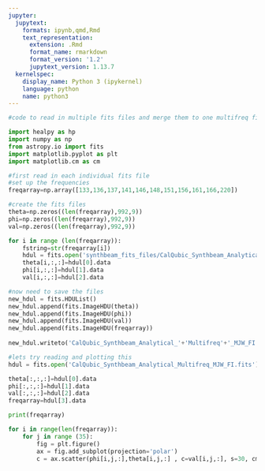 ```yaml
---
jupyter:
  jupytext:
    formats: ipynb,qmd,Rmd
    text_representation:
      extension: .Rmd
      format_name: rmarkdown
      format_version: '1.2'
      jupytext_version: 1.13.7
  kernelspec:
    display_name: Python 3 (ipykernel)
    language: python
    name: python3
---
```


```python
#code to read in multiple fits files and merge them to one multifreq fits file
```

```python
import healpy as hp
import numpy as np
from astropy.io import fits
import matplotlib.pyplot as plt
import matplotlib.cm as cm
```

```python
#first read in each individual fits file
#set up the frequencies
freqarray=np.array([133,136,137,141,146,148,151,156,161,166,220])
```

```python
#create the fits files
theta=np.zeros((len(freqarray),992,9))
phi=np.zeros((len(freqarray),992,9))
val=np.zeros((len(freqarray),992,9))

for i in range (len(freqarray)):
    fstring=str(freqarray[i])
    hdul = fits.open('synthbeam_fits_files/CalQubic_Synthbeam_Analytical_'+fstring+'_FI.fits')
    theta[i,:,:]=hdul[0].data
    phi[i,:,:]=hdul[1].data
    val[i,:,:]=hdul[2].data
```

```python
#now need to save the files
new_hdul = fits.HDUList()
new_hdul.append(fits.ImageHDU(theta))
new_hdul.append(fits.ImageHDU(phi))
new_hdul.append(fits.ImageHDU(val))
new_hdul.append(fits.ImageHDU(freqarray))
    
new_hdul.writeto('CalQubic_Synthbeam_Analytical_'+'Multifreq'+'_MJW_FI.fits', overwrite=True)
```

```python
#lets try reading and plotting this
hdul = fits.open('CalQubic_Synthbeam_Analytical_Multifreq_MJW_FI.fits')
```

```python
theta[:,:,:]=hdul[0].data
phi[:,:,:]=hdul[1].data
val[:,:,:]=hdul[2].data
freqarray=hdul[3].data
```

```python
print(freqarray)
```

```python
for i in range(len(freqarray)):
    for j in range (35):
        fig = plt.figure()
        ax = fig.add_subplot(projection='polar')
        c = ax.scatter(phi[i,j,:],theta[i,j,:] , c=val[i,j,:], s=30, cmap='cool', alpha=0.75)
```

```python

```

